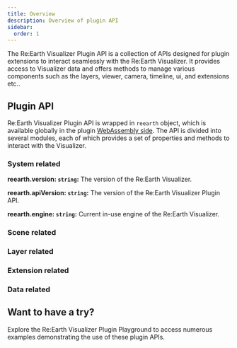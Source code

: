 ```yaml
---
title: Overview
description: Overview of plugin API
sidebar:
  order: 1
---
```



The Re:Earth Visualizer Plugin API is a collection of APIs designed for plugin extensions to interact seamlessly with the Re:Earth Visualizer. It provides access to Visualizer data and offers methods to manage various components such as the layers, viewer, camera, timeline, ui, and extensions etc..

## Plugin API

Re:Earth Visualizer Plugin API is wrapped in `reearth` object, which is available globally in the plugin [WebAssembly side](/core-concepts/plugin-system/#webassembly-side). The API is divided into several modules, each of which provides a set of properties and methods to interact with the Visualizer.

### System related

**reearth.version: `string`:** The version of the Re:Earth Visualizer.

**reearth.apiVersion: `string`:** The version of the Re:Earth Visualizer Plugin API.

**reearth.engine: `string`:** Current in-use engine of the Re:Earth Visualizer.

### Scene related

<LinkCard title="reearth.viewer" href="/plugin-api/viewer" />
<LinkCard title="reearth.camera" href="/plugin-api/camera" />
<LinkCard title="reearth.timeline" href="/plugin-api/timeline" />

### Layer related

<LinkCard title="reearth.layers" href="/plugin-api/layers" />
<LinkCard title="reearth.sketch" href="/plugin-api/sketch" />

### Extension related

<LinkCard title="reearth.extension" href="/plugin-api/extension" />
<LinkCard title="reearth.ui" href="/plugin-api/ui" />
<LinkCard title="reearth.modal" href="/plugin-api/modal" />
<LinkCard title="reearth.popup" href="/plugin-api/popup" />

### Data related

<LinkCard title="reearth.data" href="/plugin-api/data" />

## Want to have a try?

Explore the Re:Earth Visualizer Plugin Playground to access numerous examples demonstrating the use of these plugin APIs.

<LinkCard
  title="Plugin Playground"
  href="/plugin-development/plugin-playground/"
/>
